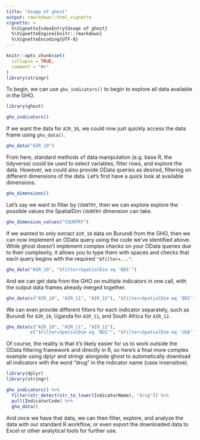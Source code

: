 ```yaml
---
title: "Usage of ghost"
output: rmarkdown::html_vignette
vignette: >
  %\VignetteIndexEntry{Usage of ghost}
  %\VignetteEngine{knitr::rmarkdown}
  %\VignetteEncoding{UTF-8}
---
```


```r
knitr::opts_chunk$set(
  collapse = TRUE,
  comment = "#>"
)
library(stringr)
```

To begin, we can use `gho_indicators()` to begin to explore all data available in the GHO.

```r
library(ghost)

gho_indicators()
```
If we want the data for `AIR_10`, we could now just quickly access the data frame using `gho_data()`.
```r
gho_data("AIR_10")
```
From here, standard methods of data manipulation (e.g. base R, the tidyverse) could be used to select variables, filter rows, and explore the data. However, we could also provide OData queries as desired, filtering on different dimensions of the data. Let's first have a quick look at available dimensions.
```r
gho_dimensions()
```
Let's say we want to filter by `COUNTRY`, then we can explore explore the possible values the SpatialDim `COUNTRY` dimension can take.
```r
gho_dimension_values("COUNTRY")
```

If we wanted to only extract `AIR_10` data on Burundi from the GHO, then we can now implement an OData query using the code we've identified above. While ghost doesn't implement complex checks on your OData queries due to their complexity, it allows you to type them with spaces and checks that each query begins with the required `"$filter=..."`.
```r
gho_data("AIR_10", "$filter=SpatialDim eq 'BDI'")
```
And we can get data from the GHO on multiple indicators in one call, with the output data frames already merged together.
```r
gho_data(c("AIR_10", "AIR_11", "AIR_12"), "$filter=SpatialDim eq 'BDI'")
```

We can even provide different filters for each indicator separately, such as Burundi for `AIR_10`, Uganda for `AIR_11`, and South Africa for `AIR_12`. 
```r
gho_data(c("AIR_10", "AIR_11", "AIR_12"), 
         c("$filter=SpatialDim eq 'BDI'", "$filter=SpatialDim eq 'UGA'", "$filter=SpatialDim eq 'ZAF'"))
```
Of course, the reality is that it's likely easier for us to work outside the OData filtering framework and directly in R, so here's a final more complex example using dplyr and stringr alongside ghost to automatically download all indicators with the word "drug" in the indicator name (case insensitive).
```r
library(dplyr)
library(stringr)

gho_indicators() %>%
  filter(str_detect(str_to_lower(IndicatorName), "drug")) %>%
  pull(IndicatorCode) %>%
  gho_data()
```
And once we have that data, we can then filter, explore, and analyze the data with our standard R workflow, or even export the downloaded data to Excel or other analytical tools for further use.
